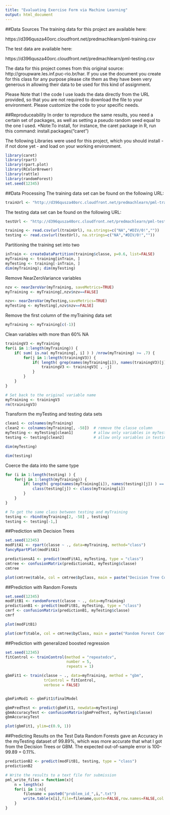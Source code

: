 ```yaml
---
title: "Evaluating Exercise Form via Machine Learning"
output: html_document
---
```


##Data Sources
The training data for this project are available here:

https://d396qusza40orc.cloudfront.net/predmachlearn/pml-training.csv

The test data are available here:

https://d396qusza40orc.cloudfront.net/predmachlearn/pml-testing.csv

The data for this project comes from this original source: http://groupware.les.inf.puc-rio.br/har. If you use the document you create for this class for any purpose please cite them as they have been very generous in allowing their data to be used for this kind of assignment.

Please Note that I the code I use loads the data directly from the URL provided, so that you are not required to download the file to your environment. Please customize the code to your specific needs.

##Reproduceability
In order to reproduce the same results, you need a certain set of packages, as well as setting a pseudo random seed equal to the one I used. *Note:To install, for instance, the caret package in R, run this command: install.packages("caret")

The following Libraries were used for this project, which you should install - if not done yet - and load on your working environment.
```r
library(caret)
library(rpart)
library(rpart.plot)
library(RColorBrewer)
library(rattle)
library(randomForest)
set.seed(12345)
```

##Data Processing
The training data set can be found on the following URL:
```r
trainUrl <- "http://d396qusza40orc.cloudfront.net/predmachlearn/pml-training.csv"
```
The testing data set can be found on the following URL:
```r
testUrl <- "http://d396qusza40orc.cloudfront.net/predmachlearn/pml-testing.csv"

training <- read.csv(url(trainUrl), na.strings=c("NA","#DIV/0!",""))
testing <- read.csv(url(testUrl), na.strings=c("NA","#DIV/0!",""))
```
Partitioning the training set into two
```r
inTrain <- createDataPartition(training$classe, p=0.6, list=FALSE)
myTraining <- training[inTrain, ]
myTesting <- training[-inTrain, ]
dim(myTraining); dim(myTesting)
```

Remove NearZeroVariance variables
```r
nzv <- nearZeroVar(myTraining, saveMetrics=TRUE)
myTraining <- myTraining[,nzv$nzv==FALSE]

nzv<- nearZeroVar(myTesting,saveMetrics=TRUE)
myTesting <- myTesting[,nzv$nzv==FALSE]
```

Remove the first column of the myTraining data set
```r
myTraining <- myTraining[c(-1)]
```

Clean variables with more than 60% NA
```r
trainingV3 <- myTraining
for(i in 1:length(myTraining)) {
    if( sum( is.na( myTraining[, i] ) ) /nrow(myTraining) >= .7) {
        for(j in 1:length(trainingV3)) {
            if( length( grep(names(myTraining[i]), names(trainingV3)[j]) ) == 1)  {
                trainingV3 <- trainingV3[ , -j]
            }   
        } 
    }
}

# Set back to the original variable name
myTraining <- trainingV3
rm(trainingV3)
```
Transform the myTesting and testing data sets
```r
clean1 <- colnames(myTraining)
clean2 <- colnames(myTraining[, -58])  # remove the classe column
myTesting <- myTesting[clean1]         # allow only variables in myTesting that are also in myTraining
testing <- testing[clean2]             # allow only variables in testing that are also in myTraining

dim(myTesting)
```
```r
dim(testing)
```

Coerce the data into the same type
```r
for (i in 1:length(testing) ) {
    for(j in 1:length(myTraining)) {
        if( length( grep(names(myTraining[i]), names(testing)[j]) ) == 1)  {
            class(testing[j]) <- class(myTraining[i])
        }      
    }      
}

# To get the same class between testing and myTraining
testing <- rbind(myTraining[2, -58] , testing)
testing <- testing[-1,]
```

##Prediction with Decision Trees
```r
set.seed(12345)
modFitA1 <- rpart(classe ~ ., data=myTraining, method="class")
fancyRpartPlot(modFitA1)
```
```r
predictionsA1 <- predict(modFitA1, myTesting, type = "class")
cmtree <- confusionMatrix(predictionsA1, myTesting$classe)
cmtree
```
```r
plot(cmtree$table, col = cmtree$byClass, main = paste("Decision Tree Confusion Matrix: Accuracy =", round(cmtree$overall['Accuracy'], 4)))
```

##Prediction with Random Forests
```r
set.seed(12345)
modFitB1 <- randomForest(classe ~ ., data=myTraining)
predictionB1 <- predict(modFitB1, myTesting, type = "class")
cmrf <- confusionMatrix(predictionB1, myTesting$classe)
cmrf
```
```r
plot(modFitB1)
```
```r
plot(cmrf$table, col = cmtree$byClass, main = paste("Random Forest Confusion Matrix: Accuracy =", round(cmrf$overall['Accuracy'], 4)))
```
##Prediction with generalized boosted regression
```r
set.seed(12345)
fitControl <- trainControl(method = "repeatedcv",
                           number = 5,
                           repeats = 1)

gbmFit1 <- train(classe ~ ., data=myTraining, method = "gbm",
                 trControl = fitControl,
                 verbose = FALSE)


gbmFinMod1 <- gbmFit1$finalModel

gbmPredTest <- predict(gbmFit1, newdata=myTesting)
gbmAccuracyTest <- confusionMatrix(gbmPredTest, myTesting$classe)
gbmAccuracyTest
```
```r
plot(gbmFit1, ylim=c(0.9, 1))
```

##Predicting Results on the Test Data
Random Forests gave an Accuracy in the myTesting dataset of 99.89%, which was more accurate that what I got from the Decision Trees or GBM. The expected out-of-sample error is 100-99.89 = 0.11%.
```r
predictionB2 <- predict(modFitB1, testing, type = "class")
predictionB2
```
```r
# Write the results to a text file for submission
pml_write_files = function(x){
    n = length(x)
    for(i in 1:n){
        filename = paste0("problem_id_",i,".txt")
        write.table(x[i],file=filename,quote=FALSE,row.names=FALSE,col.names=FALSE)
    }
}
```